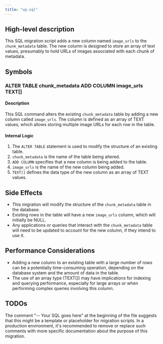 ```yaml
---
title: "up.sql"
---
```


## High-level description
This SQL migration script adds a new column named `image_urls` to the `chunk_metadata` table. The new column is designed to store an array of text values, presumably to hold URLs of images associated with each chunk of metadata.

## Symbols

### ALTER TABLE chunk_metadata ADD COLUMN image_urls TEXT[]
#### Description
This SQL command alters the existing `chunk_metadata` table by adding a new column called `image_urls`. The column is defined as an array of TEXT values, which allows storing multiple image URLs for each row in the table.

#### Internal Logic
1. The `ALTER TABLE` statement is used to modify the structure of an existing table.
2. `chunk_metadata` is the name of the table being altered.
3. `ADD COLUMN` specifies that a new column is being added to the table.
4. `image_urls` is the name of the new column being added.
5. `TEXT[]` defines the data type of the new column as an array of TEXT values.

## Side Effects
- This migration will modify the structure of the `chunk_metadata` table in the database.
- Existing rows in the table will have a new `image_urls` column, which will initially be NULL.
- Any applications or queries that interact with the `chunk_metadata` table will need to be updated to account for the new column, if they intend to use it.

## Performance Considerations
- Adding a new column to an existing table with a large number of rows can be a potentially time-consuming operation, depending on the database system and the amount of data in the table.
- The use of an array type (TEXT[]) may have implications for indexing and querying performance, especially for large arrays or when performing complex queries involving this column.

## TODOs
The comment "-- Your SQL goes here" at the beginning of the file suggests that this might be a template or placeholder for migration scripts. In a production environment, it's recommended to remove or replace such comments with more specific documentation about the purpose of this migration.